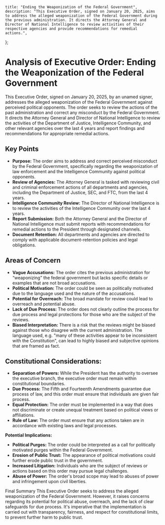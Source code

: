    title: "Ending the Weaponization of the Federal Government",
    description: "This Executive Order, signed on January 20, 2025, aims to address the alleged weaponization of the Federal Government during the previous administration. It directs the Attorney General and Director of National Intelligence to review activities of their respective agencies and provide recommendations for remedial actions.",
};

# Analysis of Executive Order: Ending the Weaponization of the Federal Government

This Executive Order, signed on January 20, 2025, by an unamed signer, addresses the alleged weaponization of the Federal Government against perceived political opponents. The order seeks to review the actions of the past administration and correct any misconduct by the Federal Government. It directs the Attorney General and Director of National Intelligence to review the activities of the Department of Justice, Intelligence Community, and other relevant agencies over the last 4 years and report findings and recommendations for appropriate remedial actions.

## Key Points

-   **Purpose:**  The order aims to address and correct perceived misconduct by the Federal Government, specifically regarding the weaponization of law enforcement and the Intelligence Community against political opponents.
-   **Review of Agencies:** The Attorney General is tasked with reviewing civil and criminal enforcement actions of all departments and agencies, including the Department of Justice, SEC, and FTC, from the last 4 years.
-   **Intelligence Community Review:** The Director of National Intelligence is to review the activities of the Intelligence Community over the last 4 years.
-   **Report Submission:** Both the Attorney General and the Director of National Intelligence must submit reports with recommendations for remedial actions to the President through designated channels.
-   **Document Retention:** All departments and agencies are directed to comply with applicable document-retention policies and legal obligations.

## Areas of Concern

-   **Vague Accusations:** The order cites the previous administration for “weaponizing” the federal government but lacks specific details or examples that are not broad accusations.
-   **Political Motivation:** The order could be seen as politically motivated due to the language used and the nature of the accusations.
-   **Potential for Overreach:** The broad mandate for review could lead to overreach and potential abuse.
-   **Lack of Due Process:** The order does not clearly outline the process for due process and legal protections for those who are the subject of the reviews.
-   **Biased Interpretation:** There is a risk that the reviews might be biased against those who disagree with the current administration. The language used, e.g. "many of these activities appear to be inconsistent with the Constitution", can lead to highly biased and subjective opinions that are framed as fact.

## Constitutional Considerations:

-   **Separation of Powers:** While the President has the authority to oversee the executive branch, the executive order must remain within constitutional boundaries.
-   **Due Process:** The Fifth and Fourteenth Amendments guarantee due process of law, and this order must ensure that individuals are given fair process.
-   **Equal Protection:** The order must be implemented in a way that does not discriminate or create unequal treatment based on political views or affiliations.
-   **Rule of Law:** The order must ensure that any actions taken are in accordance with existing laws and legal processes.

**Potential Implications:**

-   **Political Purges:** The order could be interpreted as a call for politically motivated purges within the Federal Government.
-   **Erosion of Public Trust:** The appearance of political motivations could further erode public trust in the government.
-   **Increased Litigation:** Individuals who are the subject of reviews or actions based on this order may pursue legal challenges.
-   **Abuse of Power:** The order's broad scope may lead to abuses of power and infringement upon civil liberties.

Final Summary
This Executive Order seeks to address the alleged weaponization of the Federal Government. However, it raises concerns regarding its potential for political abuse, overreach, and the lack of clear safeguards for due process. It's imperative that the implementation is carried out with transparency, fairness, and respect for constitutional limits, to prevent further harm to public trust.
